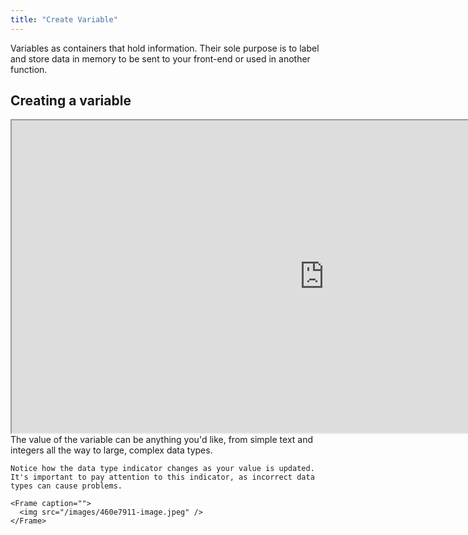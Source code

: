 ```yaml
---
title: "Create Variable"
---
```


<Info>
Variables as containers that hold information. Their sole purpose is to label and store data in memory to be sent to your front-end or used in another function.
</Info>

## Creating a variable

<Frame>
  <iframe src="https://demo.arcade.software/tB3tsgbGoFe4TST4LMPp?embed" title="https://demo.arcade.software/tB3tsgbGoFe4TST4LMPp?embed" allowFullScreen allow="clipboard-write" class="contentkit-webframe" width="1000" height="500"></iframe>
</Frame>

<Steps>
  <Step title="Add a Create Variable function.">
    
  </Step>
  <Step title="Give your variable a name and a value.">
    The value of the variable can be anything you'd like, from simple text and integers all the way to large, complex data types.

    Notice how the data type indicator changes as your value is updated. It's important to pay attention to this indicator, as incorrect data types can cause problems.

    <Frame caption="">
      <img src="/images/460e7911-image.jpeg" />
    </Frame>
  </Step>
</Steps>